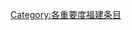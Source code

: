 {{empty category}}
{{Articles by Importance
 |topic=福建
 |project=福建
}}
[[Category:各重要度福建条目|Category:各重要度福建条目]]